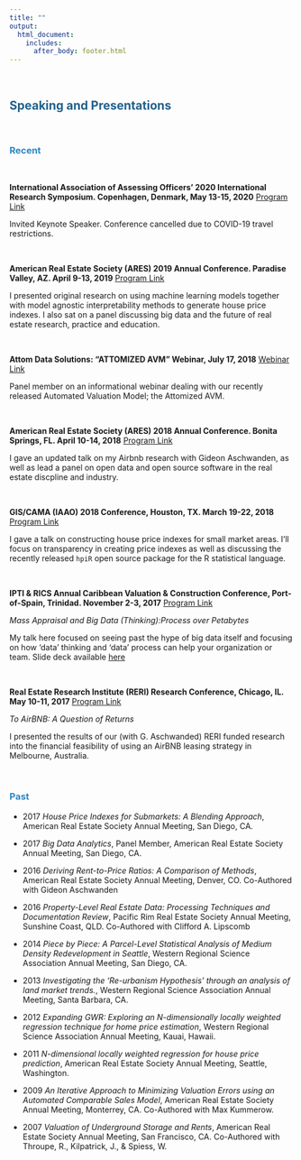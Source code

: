 ```yaml
---
title: ""
output: 
  html_document:
    includes:
      after_body: footer.html
---
```


&nbsp;
&nbsp;

## <span style="color:#21618C"> Speaking and Presentations </span>

&nbsp;

### <span style="color:#2E86C1"> Recent </span>

&nbsp;

**International Association of Assessing Officers’ 2020 International Research Symposium. Copenhagen, Denmark, May 13-15, 2020**
[Program Link](https://www.iaao.org/wcm/Events/International_Symposium/wcm/Events_Content/IRS_2020/IRS20.aspx)

Invited Keynote Speaker.  Conference cancelled due to COVID-19 travel restrictions. 

&nbsp;

**American Real Estate Society (ARES) 2019 Annual Conference. Paradise Valley, AZ. April 9-13, 2019**
[Program Link](https://cdn.ymaws.com/www.aresnet.org/resource/resmgr/docs/meetingprograms/ares-2019-program.pdf)

I presented original research on using machine learning models together with model agnostic interpretability methods to generate house price indexes.  I also sat on a panel discussing big data and the future of real estate research, practice and education. 

&nbsp;

**Attom Data Solutions: "ATTOMIZED AVM" Webinar, July 17, 2018**
[Webinar Link](https://www.attomdata.com/events/attomized-avm-webinar/)

Panel member on an informational webinar dealing with our recently released Automated Valuation Model; the Attomized AVM. 

&nbsp;

**American Real Estate Society (ARES) 2018 Annual Conference. Bonita Springs, FL. April 10-14, 2018**
[Program Link](https://cdn.ymaws.com/www.aresnet.org/resource/resmgr/docs/meetingprograms/ares-2018-program.pdf)

I gave an updated talk on my Airbnb research with Gideon Aschwanden, as well as lead a panel on open data and open source software in the real estate discpline and industry.  

&nbsp;

**GIS/CAMA (IAAO) 2018 Conference, Houston, TX. March 19-22, 2018**
[Program Link](https://giscama2018.sched.com/event/Co7p/transparency-in-modeling)

I gave a talk on constructing house price indexes for small market areas.  I'll focus on transparency in creating price indexes as well as discussing the recently released `hpiR` open source package for the R statistical language.

&nbsp;

**IPTI & RICS Annual Caribbean Valuation & Construction Conference, Port-of-Spain, Trinidad.  November 2-3, 2017**
[Program Link](http://www.ipti.org/wp-content/uploads/2017/04/Brochure-Trinidad-2017-8.pdf)

*Mass Appraisal and Big Data (Thinking):Process over Petabytes*

My talk here focused on seeing past the hype of big data itself and focusing on how 'data' thinking and 'data' process can help your organization or team.  Slide deck available [here](files/krause_ipti.pdf)

&nbsp;

**Real Estate Research Institute (RERI) Research Conference, Chicago, IL. May 10-11, 2017**
[Program Link](https://www.reri.org/conferences/2017_conference.cfm)

*To AirBNB: A Question of Returns*

I presented the results of our (with G. Aschwanded) RERI funded research into the financial feasibility of using an AirBNB leasing strategy in Melbourne, Australia. 

&nbsp;
&nbsp;

### <span style="color:#2E86C1"> Past </span>

* 2017 *House Price Indexes for Submarkets: A Blending Approach*, American Real
Estate Society Annual Meeting, San Diego, CA.

* 2017 *Big Data Analytics*, Panel Member, American Real Estate Society Annual Meeting, San Diego, CA.

* 2016 *Deriving Rent-to-Price Ratios: A Comparison of Methods*, American Real Estate
Society Annual Meeting, Denver, CO. Co-Authored with Gideon Aschwanden

* 2016 *Property-Level Real Estate Data: Processing Techniques and Documentation Review*,
Pacific Rim Real Estate Society Annual Meeting, Sunshine Coast, QLD. Co-Authored with Clifford A. Lipscomb

* 2014 *Piece by Piece: A Parcel-Level Statistical Analysis of Medium Density Redevelopment
in Seattle*, Western Regional Science Association Annual Meeting, San Diego, CA.

* 2013 *Investigating the ‘Re-urbanism Hypothesis’ through an analysis of land market trends.*, Western Regional Science Association Annual Meeting, Santa Barbara, CA.

* 2012 *Expanding GWR: Exploring an N-dimensionally locally weighted regression technique for home price estimation*, Western Regional Science Association Annual Meeting, Kauai, Hawaii.

* 2011 *N-dimensional locally weighted regression for house price prediction*, American Real Estate Society Annual Meeting, Seattle, Washington.

* 2009 *An Iterative Approach to Minimizing Valuation Errors using an Automated Comparable Sales Model*, American Real Estate Society Annual Meeting, Monterrey, CA. Co-Authored with Max Kummerow.

* 2007 *Valuation of Underground Storage and Rents*, American Real Estate Society Annual Meeting, San Francisco, CA. Co-Authored with Throupe, R., Kilpatrick, J., & Spiess, W.
 
